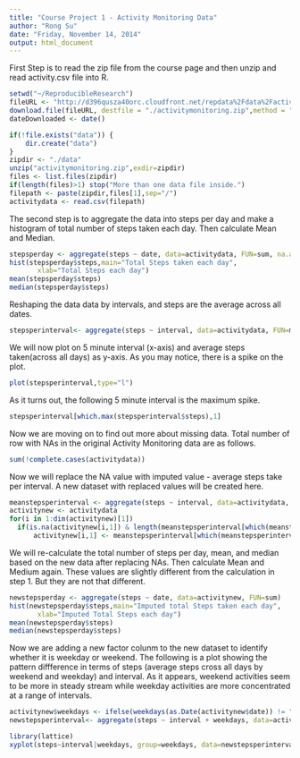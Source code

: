 ```yaml
---
title: "Course Project 1 - Activity Monitoring Data"
author: "Rong Su"
date: "Friday, November 14, 2014"
output: html_document
---
```


First Step is to read the zip file from the course page and then unzip and read activity.csv file into R.
```r
setwd("~/ReproducibleResearch")
fileURL <- "http://d396qusza40orc.cloudfront.net/repdata%2Fdata%2Factivity.zip"
download.file(fileURL, destfile = "./activitymonitoring.zip",method = "auto")
dateDownloaded <- date()

if(!file.exists("data")) {
    dir.create("data")
}
zipdir <- "./data"
unzip("activitymonitoring.zip",exdir=zipdir)
files <- list.files(zipdir)
if(length(files)>1) stop("More than one data file inside.")
filepath <- paste(zipdir,files[1],sep="/")
activitydata <- read.csv(filepath)
```

The second step is to aggregate the data into steps per day and make a histogram of total number of steps taken each day. Then calculate Mean and Median.
```r
stepsperday <- aggregate(steps ~ date, data=activitydata, FUN=sum, na.action = na.omit)
hist(stepsperday$steps,main="Total Steps taken each day",
       xlab="Total Steps each day")
mean(stepsperday$steps)
median(stepsperday$steps)
```

Reshaping the data data by intervals, and steps are the average across all dates.
```r
stepsperinterval<- aggregate(steps ~ interval, data=activitydata, FUN=mean, na.action = na.omit)
```
We will now plot on 5 minute interval (x-axis) and average steps taken(across all days) as y-axis. As you may notice, there is a spike on the plot.
```r
plot(stepsperinterval,type="l")
```
As it turns out, the following 5 minute interval is the maximum spike.
```r
stepsperinterval[which.max(stepsperinterval$steps),1]
```

Now we are moving on to find out more about missing data. Total number of row with NAs in the original Activity Monitoring data are as follows.
```r
sum(!complete.cases(activitydata))
```
Now we will replace the NA value with imputed value - average steps take per interval. A new dataset with replaced values will be created here.
```r
meanstepsperinterval <- aggregate(steps ~ interval, data=activitydata, FUN=mean, na.action = na.omit)
activitynew <- activitydata
for(i in 1:dim(activitynew)[1])
  if(is.na(activitynew[i,1]) & length(meanstepsperinterval[which(meanstepsperinterval$interval==activitynew[i,3]),2])>0)
      activitynew[i,1] <- meanstepsperinterval[which(meanstepsperinterval$interval==activitynew[i,3]),2]
```
We will re-calculate the total number of steps per day, mean, and median based on the new data after replacing NAs. Then calculate Mean and Medium again. These values are slightly different from the calculation in step 1. But they are not that different.

```r
newstepsperday <- aggregate(steps ~ date, data=activitynew, FUN=sum)
hist(newstepsperday$steps,main="Imputed total Steps taken each day",
       xlab="Imputed Total Steps each day")
mean(newstepsperday$steps)
median(newstepsperday$steps)
```
Now we are adding a new factor colunm to the new dataset to identify whether it is weekday or weekend. The following is a plot showing the pattern diffference in terms of steps (average steps cross all days by weekend and weekday) and interval. As it appears, weekend activities seem to be more in steady stream while weekday activities are more concentrated at a range of intervals.
```r
activitynew$weekdays <- ifelse(weekdays(as.Date(activitynew$date)) != "Sunday" & weekdays(as.Date(activitynew$date)) != "Saturday", "weekday","weekend")
newstepsperinterval<- aggregate(steps ~ interval + weekdays, data=activitynew, FUN=mean)

library(lattice)
xyplot(steps~interval|weekdays, group=weekdays, data=newstepsperinterval,type='l', layout=c(1,2))

```